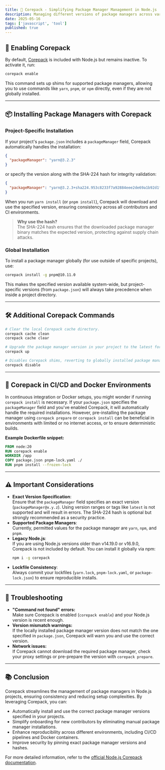 ```yaml
---
title: 🚀 Corepack - Simplifying Package Manager Management in Node.js
description: Managing different versions of package managers across various projects can be challenging. Corepack, introduced in Node.js v14.19.0 and v16.9.0, addresses this by acting as a bridge between Node.js and package managers like Yarn and pnpm. It ensures that your projects use the correct package manager versions without manual installations.
date: 2025-05-16
tags: ['javascript', 'tool']
published: true
---
```


## 🔧 Enabling Corepack

By default, [Corepack](https://github.com/nodejs/corepack#readme) is included with Node.js but remains inactive. To activate it, run:

```sh
corepack enable
```

This command sets up shims for supported package managers, allowing you to use commands like `yarn`, `pnpm`, or `npm` directly, even if they are not globally installed.

---

## 📦 Installing Package Managers with Corepack

### Project-Specific Installation

If your project's `package.json` includes a `packageManager` field, Corepack automatically handles the installation:

```json
{
  "packageManager": "yarn@3.2.3"
}
```

or specify the version along with the SHA-224 hash for integrity validation:

```json
{
  "packageManager": "yarn@3.2.3+sha224.953c8233f7a92884eee2de69a1b92d1f2ec1655e66d08071ba9a02fa"
}
```

When you run `yarn install` (or `pnpm install`), Corepack will download and use the specified version, ensuring consistency across all contributors and CI environments.

> **Why use the hash?**  
> The SHA-224 hash ensures that the downloaded package manager binary matches the expected version, protecting against supply chain attacks.

### Global Installation

To install a package manager globally (for use outside of specific projects), use:

```sh
corepack install -g pnpm@10.11.0
```

This makes the specified version available system-wide, but project-specific versions (from `package.json`) will always take precedence when inside a project directory.

---

## 🛠️ Additional Corepack Commands

```sh
# Clear the local Corepack cache directory.
corepack cache clean
corepack cache clear

# Upgrade the package manager version in your project to the latest for the current major version.
corepack up

# Disables Corepack shims, reverting to globally installed package managers.
corepack disable
```

---

## 🧪 Corepack in CI/CD and Docker Environments

In continuous integration or Docker setups, you might wonder if running `corepack install` is necessary. If your `package.json` specifies the `packageManager` field and you've enabled Corepack, it will automatically handle the required installations. However, pre-installing the package manager using `corepack prepare` or `corepack install` can be beneficial in environments with limited or no internet access, or to ensure deterministic builds.

**Example Dockerfile snippet:**

```dockerfile
FROM node:20
RUN corepack enable
WORKDIR /app
COPY package.json pnpm-lock.yaml ./
RUN pnpm install --frozen-lock
```

---

## ⚠️ Important Considerations

- **Exact Version Specification**:  
  Ensure that the `packageManager` field specifies an exact version (`packageManager@x.y.z`). Using version ranges or tags like `latest` is not supported and will result in errors. The SHA-224 hash is optional but strongly recommended as a security practice.
- **Supported Package Managers**:  
  Currently, permitted values for the package manager are `yarn`, `npm`, and `pnpm`.
- **Legacy Node.js**:  
  If you are using Node.js versions older than v14.19.0 or v16.9.0, Corepack is not included by default. You can install it globally via npm:
  ```sh
  npm i -g corepack
  ```
- **Lockfile Consistency**:  
  Always commit your lockfiles (`yarn.lock`, `pnpm-lock.yaml`, or `package-lock.json`) to ensure reproducible installs.

---

## 🧩 Troubleshooting

- **"Command not found" errors:**  
  Make sure Corepack is enabled (`corepack enable`) and your Node.js version is recent enough.
- **Version mismatch warnings:**  
  If the locally installed package manager version does not match the one specified in `package.json`, Corepack will warn you and use the correct version.
- **Network issues:**  
  If Corepack cannot download the required package manager, check your proxy settings or pre-prepare the version with `corepack prepare`.

---

## 📚 Conclusion

Corepack streamlines the management of package managers in Node.js projects, ensuring consistency and reducing setup complexities. By leveraging Corepack, you can:

- Automatically install and use the correct package manager versions specified in your projects.
- Simplify onboarding for new contributors by eliminating manual package manager installations.
- Enhance reproducibility across different environments, including CI/CD pipelines and Docker containers.
- Improve security by pinning exact package manager versions and hashes.

For more detailed information, refer to the [official Node.js Corepack documentation](https://github.com/nodejs/corepack#readme).
